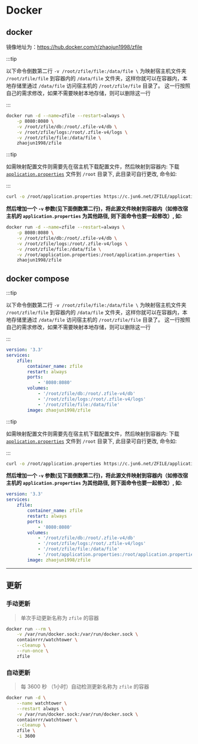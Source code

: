 # Docker


## docker

镜像地址为：https://hub.docker.com/r/zhaojun1998/zfile

:::tip

以下命令倒数第二行 `-v /root/zfile/file:/data/file \` 为映射宿主机文件夹 `/root/zfile/file` 到容器内的 `/data/file` 文件夹，这样你就可以在容器内，本地存储里通过 `/data/file` 访问宿主机的 `/root/zfile/file` 目录了。 这一行按照自己的需求修改，如果不需要映射本地存储，则可以删除这一行

:::


```bash showLineNumbers {5}
docker run -d --name=zfile --restart=always \
    -p 8080:8080 \
    -v /root/zfile/db:/root/.zfile-v4/db \
    -v /root/zfile/logs:/root/.zfile-v4/logs \
    -v /root/zfile/file:/data/file \
    zhaojun1998/zfile
```

:::tip

如需映射配置文件则需要先在宿主机下载配置文件，然后映射到容器内:
下载 [`application.properties`](https://c.jun6.net/ZFILE/application.properties) 文件到 `/root` 目录下, 此目录可自行更改, 命令如:

:::

```bash showLineNumbers
curl -o /root/application.properties https://c.jun6.net/ZFILE/application.properties
```

**然后增加一个 `-v` 参数(见下面倒数第二行)，将此源文件映射到容器内（如修改宿主机的 `application.properties` 为其他路径, 则下面命令也要一起修改）, 如:**

```bash showLineNumbers {6}
docker run -d --name=zfile --restart=always \
    -p 8080:8080 \
    -v /root/zfile/db:/root/.zfile-v4/db \
    -v /root/zfile/logs:/root/.zfile-v4/logs \
    -v /root/zfile/file:/data/file \
    -v /root/application.properties:/root/application.properties \
    zhaojun1998/zfile
```


## docker compose


:::tip

以下命令倒数第二行 `-v /root/zfile/file:/data/file \` 为映射宿主机文件夹 `/root/zfile/file` 到容器内的 `/data/file` 文件夹，这样你就可以在容器内，本地存储里通过 `/data/file` 访问宿主机的 `/root/zfile/file` 目录了。 这一行按照自己的需求修改，如果不需要映射本地存储，则可以删除这一行

:::

```yml showLineNumbers {11}
version: '3.3'
services:
    zfile:
        container_name: zfile
        restart: always
        ports:
            - '8080:8080'
        volumes:
            - '/root/zfile/db:/root/.zfile-v4/db'
            - '/root/zfile/logs:/root/.zfile-v4/logs'
            - '/root/zfile/file:/data/file'
        image: zhaojun1998/zfile
```

:::tip

如需映射配置文件则需要先在宿主机下载配置文件，然后映射到容器内:
下载 [`application.properties`](https://c.jun6.net/ZFILE/application.properties) 文件到 `/root` 目录下, 此目录可自行更改, 命令如:

:::

```bash showLineNumbers
curl -o /root/application.properties https://c.jun6.net/ZFILE/application.properties
```

**然后增加一个 `-v` 参数(见下面倒数第二行)，将此源文件映射到容器内（如修改宿主机的 `application.properties` 为其他路径, 则下面命令也要一起修改）, 如:**

```yml showLineNumbers {12}
version: '3.3'
services:
    zfile:
        container_name: zfile
        restart: always
        ports:
            - '8080:8080'
        volumes:
            - '/root/zfile/db:/root/.zfile-v4/db'
            - '/root/zfile/logs:/root/.zfile-v4/logs'
            - '/root/zfile/file:/data/file'
            - '/root/application.properties:/root/application.properties'
        image: zhaojun1998/zfile
```

-----

## 更新

### 手动更新

> 单次手动更新名称为 `zfile` 的容器

```bash showLineNumbers
docker run --rm \
    -v /var/run/docker.sock:/var/run/docker.sock \
    containrrr/watchtower \
    --cleanup \
    --run-once \
    zfile
```

### 自动更新

> 每 3600 秒 （1小时）自动检测更新名称为 `zfile` 的容器

```bash showLineNumbers
docker run -d \
    --name watchtower \
    --restart always \
    -v /var/run/docker.sock:/var/run/docker.sock \
    containrrr/watchtower \
    --cleanup \
    zfile \
    -i 3600
```